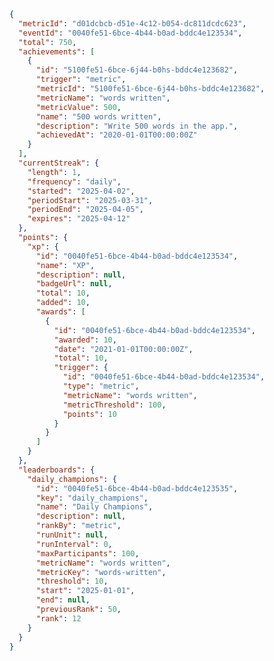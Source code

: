 ```json Response [expandable]
{
  "metricId": "d01dcbcb-d51e-4c12-b054-dc811dcdc623",
  "eventId": "0040fe51-6bce-4b44-b0ad-bddc4e123534",
  "total": 750,
  "achievements": [
    {
      "id": "5100fe51-6bce-6j44-b0hs-bddc4e123682",
      "trigger": "metric",
      "metricId": "5100fe51-6bce-6j44-b0hs-bddc4e123682",
      "metricName": "words written",
      "metricValue": 500,
      "name": "500 words written",
      "description": "Write 500 words in the app.",
      "achievedAt": "2020-01-01T00:00:00Z"
    }
  ],
  "currentStreak": {
    "length": 1,
    "frequency": "daily",
    "started": "2025-04-02",
    "periodStart": "2025-03-31",
    "periodEnd": "2025-04-05",
    "expires": "2025-04-12"
  },
  "points": {
    "xp": {
      "id": "0040fe51-6bce-4b44-b0ad-bddc4e123534",
      "name": "XP",
      "description": null,
      "badgeUrl": null,
      "total": 10,
      "added": 10,
      "awards": [
        {
          "id": "0040fe51-6bce-4b44-b0ad-bddc4e123534",
          "awarded": 10,
          "date": "2021-01-01T00:00:00Z",
          "total": 10,
          "trigger": {
            "id": "0040fe51-6bce-4b44-b0ad-bddc4e123534",
            "type": "metric",
            "metricName": "words written",
            "metricThreshold": 100,
            "points": 10
          }
        }
      ]
    }
  },
  "leaderboards": {
    "daily_champions": {
      "id": "0040fe51-6bce-4b44-b0ad-bddc4e123535",
      "key": "daily_champions",
      "name": "Daily Champions",
      "description": null,
      "rankBy": "metric",
      "runUnit": null,
      "runInterval": 0,
      "maxParticipants": 100,
      "metricName": "words written",
      "metricKey": "words-written",
      "threshold": 10,
      "start": "2025-01-01",
      "end": null,
      "previousRank": 50,
      "rank": 12
    }
  }
}
```
